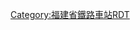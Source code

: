 <noinclude>{{BS-map
| title = 永泰站站线布置图
| map = </noinclude>
\\\\tCONTg\tCONTg\\\\\~~ ~~ ~~ ~~[[向莆铁路]]往[[南昌西站|南昌西]]
\\\\tSTRg\tSTRf\\\\\
\\\\tSTRe\tSTRe\\\\\
\\\\STR+c2\ABZg3\\\\\
\\\\ABZg+1\STR+c4\\\\\
\\\\ABZg2\STR+c3\\\\\
\\\\STR+c1\ABZg+4\\\\\
\\\STRc2\ABZg3\STR\\\\\
\\ENDE2\STR+1!~STRc3\STR+c4\STR\\\\\
\\STRc1\ABZg+4\STR\ABZg2\STRc3\\\\
\\STRc2\ABZg3\STR\STR+c1\STR+4\\\\
\\STR+1\STR+c4\STR\STR\STR\\\\
\STRc2\ABZg3\STR\STR\STR\STR\\\\
\STR+1\STR+c4\STR\STR\STR\STR\\\\
\STR\STR+BSl\STR+BSr\STR\STR\STR+BSl\\\\
\STR\STR+BSl\STR+BSr\STR\STR\STR+BSl\\\\
\STR\STR+BSl\STR+BSr\STR\STR\STR+BSl\\\\
\STR\STR+BSl\STR+BSr\STR\STR\STR+BSl\\\\
\STR\STR+BSl\STR+BSr\STR\STR\STR+BSl\\\\
\ABZg2\ABZg3\STR\STR\STR+c2\ABZg3\\\\
\ABZg+1\ABZg+4\STR\STR\ABZg+1\ABZg2!~STRc4\ENDEa!~STRc3\\\
\STR2\STR2+c3\STR+c3\STR\STR\STR+c1\ABZ2+4g\STRc3\\
\STRc1\STR+4+c1\ABZg+4\STR+c2\ABZg3\STR\STRc1\ABZ4+2f\STRc3\
ENDEa\ENDEa\STR\ABZg2\ABZg+1!~STRc3\STR+c4\STR\\STR+c1\ABZ4+2f\STRc3
STR\STR\STR\STR+c1\ABZg+4\STR\STR\\STR\STR+c1\STR+4
STR\STR\STR\STR\STR\STR\STR\\STR\STR\STR
STR\STR\ABZg2\STR+c3\ABZg2\STR+c3\STR\\STR\ENDEe\ENDEe
STR2\STR+c3\STR+c1\ABZg+4\STR+c1\ABZg+4\STR\\ENDEe\\
STRc1\ABZg+4\STR+c2\ABZg3\STR\STR\STR\\\\
\STR2\ABZg+1!~STRc3\STR+c4\STR\STR\STR\\\\
\STRc1\ABZg+4\STR\STR\ABZg2\STR+c3\\\\
\\STR\STR+c2\ABZg3\STR+c1\ABZg+4\\\\
\\ENDEe\ABZg+1\STR+c4\STR\STR\\\\
\\\tSTRa\tSTRa\tSTRa\tSTRa\\\\
\\\tSTRe\tSTRe\tSTRe\tSTRe\\\\
\\\STR\STR\STR\tSTRa\\\\
\\\tSTRa\STR\STR!~tSTRc2\tSTR3\\\\
\\\tkSTR3\STR!~tSTRc2\KRZ3+1t\tSTRc4\\\\
tCONTgq\tSTRfq\tkSTRr+1\tkSTRc4!~tSTRc2\KRZ3+1t\STR!~tSTRc4\\\\\
tCONTgq\tSTRgq\tSTRq\tSTRr+1\tSTRa!~tSTRc4\tSTRa\\\\\~~ ~~ ~~ ~~[[向莆铁路]]往[[莆田站|莆田]]
\\\\tSTRg\tSTRf\\\\\
\\\\tCONTf\tCONTf\\\\\~~ ~~ ~~ ~~支线往[[福州站|福州]]
<noinclude>}}

{{Rdt intro|[[永泰站 (福建省)|永泰站]]}}

[[Category:福建省鐵路車站RDT]]

</noinclude>